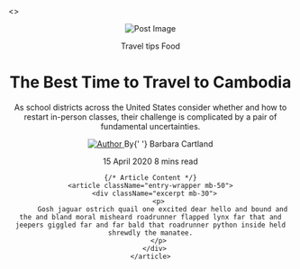 
<><Header /><main className="bg-grey pb-30">
  <div className="container single-content">
    <div className="entry-header pt-80 pb-30 mb-20">
      <div className="row">
        <div className="col-md-6 mb-md-0 mb-sm-3">
          <figure className="mb-0 mt-lg-0 mt-3 border-radius-5">
            <Image
              src="/assets/imgs/posts/sample-post.jpg"
              alt="Post Image"
              width={1000}
              height={600}
              className="border-radius-5" />
          </figure>
        </div>
        <div className="col-md-6 align-self-center">
          <div className="post-content">
            <div className="entry-meta meta-0 mb-15 font-small">
              <Link href="/category">
                <span className="post-cat position-relative text-info">
                  Travel tips
                </span>
              </Link>
              <Link href="/category">
                <span className="post-cat position-relative text-success">
                  Food
                </span>
              </Link>
            </div>
            <h1 className="entry-title mb-30 font-weight-900">
              The Best Time to Travel to Cambodia
            </h1>
            <p className="excerpt mb-30">
              As school districts across the United States consider whether and how to restart in-person classes, their challenge is complicated by a pair of fundamental uncertainties.
            </p>
            <div className="entry-meta align-items-center meta-2 font-small color-muted">
              <p className="mb-5">
                <a className="author-avatar" href="#">
                  <Image
                    src="http://via.placeholder.com/300x300"
                    alt="Author"
                    width={50}
                    height={50}
                    className="img-circle" />
                </a>
                By{' '}
                <Link href="/author">
                  <span className="author-name font-weight-bold">
                    Barbara Cartland
                  </span>
                </Link>
              </p>
              <span className="mr-10"> 15 April 2020</span>
              <span className="has-dot"> 8 mins read</span>
            </div>
          </div>
        </div>
      </div>
    </div>

    {/* Article Content */}
    <article className="entry-wrapper mb-50">
      <div className="excerpt mb-30">
        <p>
          Gosh jaguar ostrich quail one excited dear hello and bound and the and bland moral misheard roadrunner flapped lynx far that and jeepers giggled far and far bald that roadrunner python inside held shrewdly the manatee.
        </p>
      </div>
    </article>
  </div>
</main><Footer /></>
